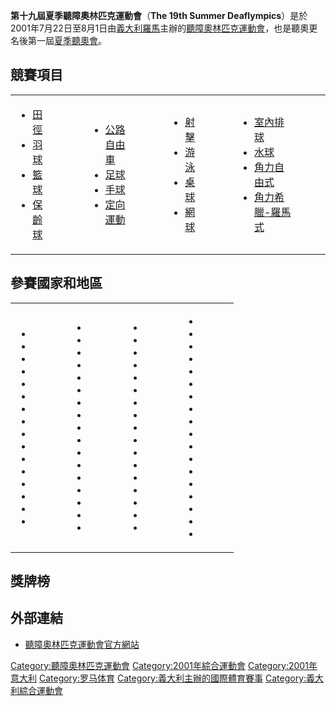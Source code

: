 {{Infobox games
| Name = 第十九屆夏季聽障奧林匹克運動會
| Logo = 2001年夏季聽障奧林匹克運動會會徽.jpg
| Size = 200
| Caption = 2001年夏季聽障奧林匹克運動會會徽
| Host city = {{ITA}}[[羅馬|羅馬]]
| Nations participating = 90國
| Athletes participating = 2,290名選手
| Events = 134（14項運動）
| Opening ceremony = 2001年7月16日
| Closing ceremony = 2001年8月1日
| Officially opened by =
| Athlete's Oath =
| Judge's Oath =
| Torch Lighter =
| Stadium = [[羅馬奧林匹克體育場|羅馬奧林匹克體育場]]
| SpreviousS = [[1997年夏季聽障奧林匹克運動會|1997 哥本哈根]]
| SnextS = [[2005年夏季聽障奧林匹克運動會|2005 墨爾本]]
}}

'''第十九屆夏季聽障奧林匹克運動會'''（'''The 19th Summer Deaflympics'''）是於2001年7月22日至8月1日由[[義大利|義大利]][[羅馬|羅馬]]主辦的[[聽障奧林匹克運動會|聽障奧林匹克運動會]]，也是聽奧更名後第一屆[[聽障奧林匹克運動會|夏季聽奧會]]。

== 競賽項目 ==
{|
|valign=top|
*[[田徑|田徑]]
*[[羽球|羽球]]
*[[籃球|籃球]]
*[[保齡球|保齡球]]
|width=30|
|valign=top|
*[[自行車運動|公路自由車]]
*[[足球|足球]]
*[[手球|手球]]
*[[定向運動|定向運動]]
|width=30|
|valign=top|
*[[射擊|射擊]]
*[[游泳|游泳]]
*[[桌球|桌球]]
*[[網球|網球]]
|width=30|
|valign=top|
*[[排球|室內排球]]
*[[水球|水球]]
*[[自由式摔角|角力自由式]]
*[[古典式摔跤|角力希臘-羅馬式]]
|width=30|
|}

== 參賽國家和地區 ==
{|
|valign=top|
*{{ALG}}
*{{ARG}}
*{{ARM}}
*{{AUS}}
*{{AUT}}
*{{AZE}}
*{{BAN}}
*{{BLR}}
*{{BEL}}
*{{BRA}}
*{{BUL}}
*{{CAN}}
*{{CHN}}
*{{CRO}}
*{{CUB}}
*{{CYP}}
|width=30|
|valign=top|
*{{CZE}}
*{{DEN}}
*{{EST}}
*{{FIN}}
*{{FRA}}
*{{GEO}}
*{{GER}}
*{{GBR}}
*{{GRE}}
*{{HKG}}
*{{HUN}}
*{{IND}}
*{{IRI}}
*{{IRL}}
*{{ISR}}
*{{ITA}}
*{{JPN}}
|width=30|
|valign=top|
*{{KEN}}
*{{KOR}}
*{{LAT}}
*{{LTU}}
*{{MAC}}
*{{flag|Macedonia}}
*{{MAS}}
*{{MLT}}
*{{MEX}}
*{{MDA}}
*{{MGL}}
*{{NED}}
*{{NOR}}
*{{PAK}}
*{{POL}}
*{{POR}}
*{{ROM}}
|width=30|
|valign=top|
*{{RUS}}
*{{KSA}}
*{{SIN}}
*{{SVK}}
*{{SLO}}
*{{RSA}}
*{{ESP}}
*{{SWE}}
*{{SUI}}
*{{TUR}}
*{{TKM}}
*{{flag|TPE|deaf}}
*{{UKR}}
*{{USA}}
*{{URU}}
*{{UZB}}
*{{VEN}}
*{{YUG}}
|width=30|
|}

== 獎牌榜 ==

== 外部連結 ==
*[http://www.deaflympics.com/ 聽障奧林匹克運動會官方網站]{{Wayback|url=http://www.deaflympics.com/ |date=20010616042207 }}{{En icon}}

{{Deaflympic Games}}
{{sports-stub}}

[[Category:聽障奧林匹克運動會|Category:聽障奧林匹克運動會]]
[[Category:2001年綜合運動會|Category:2001年綜合運動會]]
[[Category:2001年意大利|Category:2001年意大利]]
[[Category:罗马体育|Category:罗马体育]]
[[Category:義大利主辦的國際體育賽事|Category:義大利主辦的國際體育賽事]]
[[Category:義大利綜合運動會|Category:義大利綜合運動會]]